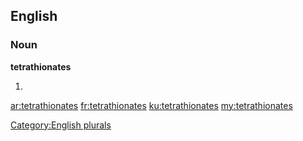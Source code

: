 ==English==

===Noun===
'''tetrathionates'''

# {{plural of|[[tetrathionate]]}}

[[Category:English plurals]]

[[ar:tetrathionates]]
[[fr:tetrathionates]]
[[ku:tetrathionates]]
[[my:tetrathionates]]